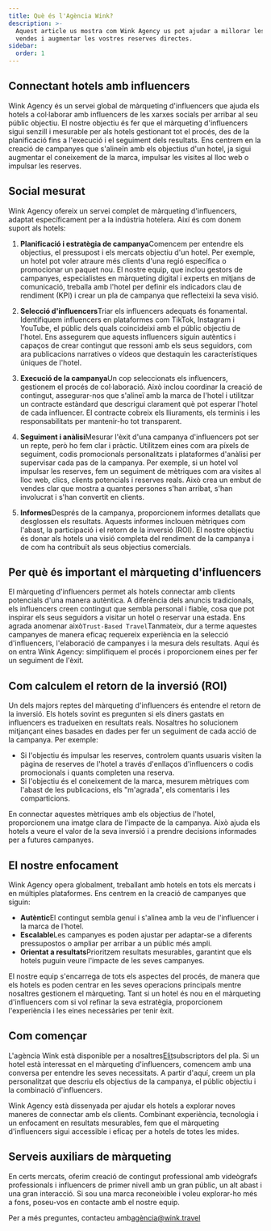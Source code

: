 ```yaml
---
title: Què és l'Agència Wink?
description: >-
  Aquest article us mostra com Wink Agency us pot ajudar a millorar les vostres
  vendes i augmentar les vostres reserves directes.
sidebar:
  order: 1
---
```


## Connectant hotels amb influencers

Wink Agency és un servei global de màrqueting d'influencers que ajuda els hotels a col·laborar amb influencers de les xarxes socials per arribar al seu públic objectiu. El nostre objectiu és fer que el màrqueting d'influencers sigui senzill i mesurable per als hotels gestionant tot el procés, des de la planificació fins a l'execució i el seguiment dels resultats. Ens centrem en la creació de campanyes que s'alineïn amb els objectius d'un hotel, ja sigui augmentar el coneixement de la marca, impulsar les visites al lloc web o impulsar les reserves.

## Social mesurat

Wink Agency ofereix un servei complet de màrqueting d'influencers, adaptat específicament per a la indústria hotelera. Així és com donem suport als hotels:

1. **Planificació i estratègia de campanya**Comencem per entendre els objectius, el pressupost i els mercats objectiu d'un hotel. Per exemple, un hotel pot voler atraure més clients d'una regió específica o promocionar un paquet nou. El nostre equip, que inclou gestors de campanyes, especialistes en màrqueting digital i experts en mitjans de comunicació, treballa amb l'hotel per definir els indicadors clau de rendiment (KPI) i crear un pla de campanya que reflecteixi la seva visió.

2. **Selecció d'influencers**Triar els influencers adequats és fonamental. Identifiquem influencers en plataformes com TikTok, Instagram i YouTube, el públic dels quals coincideixi amb el públic objectiu de l'hotel. Ens assegurem que aquests influencers siguin autèntics i capaços de crear contingut que ressoni amb els seus seguidors, com ara publicacions narratives o vídeos que destaquin les característiques úniques de l'hotel.

3. **Execució de la campanya**Un cop seleccionats els influencers, gestionem el procés de col·laboració. Això inclou coordinar la creació de contingut, assegurar-nos que s'alineï amb la marca de l'hotel i utilitzar un contracte estàndard que descrigui clarament què pot esperar l'hotel de cada influencer. El contracte cobreix els lliuraments, els terminis i les responsabilitats per mantenir-ho tot transparent.

4. **Seguiment i anàlisi**Mesurar l'èxit d'una campanya d'influencers pot ser un repte, però ho fem clar i pràctic. Utilitzem eines com ara píxels de seguiment, codis promocionals personalitzats i plataformes d'anàlisi per supervisar cada pas de la campanya. Per exemple, si un hotel vol impulsar les reserves, fem un seguiment de mètriques com ara visites al lloc web, clics, clients potencials i reserves reals. Això crea un embut de vendes clar que mostra a quantes persones s'han arribat, s'han involucrat i s'han convertit en clients.

5. **Informes**Després de la campanya, proporcionem informes detallats que desglossen els resultats. Aquests informes inclouen mètriques com l'abast, la participació i el retorn de la inversió (ROI). El nostre objectiu és donar als hotels una visió completa del rendiment de la campanya i de com ha contribuït als seus objectius comercials.

## Per què és important el màrqueting d'influencers

El màrqueting d'influencers permet als hotels connectar amb clients potencials d'una manera autèntica. A diferència dels anuncis tradicionals, els influencers creen contingut que sembla personal i fiable, cosa que pot inspirar els seus seguidors a visitar un hotel o reservar una estada. Ens agrada anomenar això`Trust-Based Travel`Tanmateix, dur a terme aquestes campanyes de manera eficaç requereix experiència en la selecció d'influencers, l'elaboració de campanyes i la mesura dels resultats. Aquí és on entra Wink Agency: simplifiquem el procés i proporcionem eines per fer un seguiment de l'èxit.

## Com calculem el retorn de la inversió (ROI)

Un dels majors reptes del màrqueting d'influencers és entendre el retorn de la inversió. Els hotels sovint es pregunten si els diners gastats en influencers es tradueixen en resultats reals. Nosaltres ho solucionem mitjançant eines basades en dades per fer un seguiment de cada acció de la campanya. Per exemple:

* Si l'objectiu és impulsar les reserves, controlem quants usuaris visiten la pàgina de reserves de l'hotel a través d'enllaços d'influencers o codis promocionals i quants completen una reserva.
* Si l'objectiu és el coneixement de la marca, mesurem mètriques com l'abast de les publicacions, els "m'agrada", els comentaris i les comparticions.

En connectar aquestes mètriques amb els objectius de l'hotel, proporcionem una imatge clara de l'impacte de la campanya. Això ajuda els hotels a veure el valor de la seva inversió i a prendre decisions informades per a futures campanyes.

## El nostre enfocament

Wink Agency opera globalment, treballant amb hotels en tots els mercats i en múltiples plataformes. Ens centrem en la creació de campanyes que siguin:

* **Autèntic**El contingut sembla genuí i s'alinea amb la veu de l'influencer i la marca de l'hotel.
* **Escalable**Les campanyes es poden ajustar per adaptar-se a diferents pressupostos o ampliar per arribar a un públic més ampli.
* **Orientat a resultats**Prioritzem resultats mesurables, garantint que els hotels puguin veure l'impacte de les seves campanyes.

El nostre equip s'encarrega de tots els aspectes del procés, de manera que els hotels es poden centrar en les seves operacions principals mentre nosaltres gestionem el màrqueting. Tant si un hotel és nou en el màrqueting d'influencers com si vol refinar la seva estratègia, proporcionem l'experiència i les eines necessàries per tenir èxit.

## Com començar

L'agència Wink està disponible per a nosaltres[Elit](/managed-social/what-is-managed-social/#subscription-tiers)subscriptors del pla.
Si un hotel està interessat en el màrqueting d'influencers, comencem amb una conversa per entendre les seves necessitats.
A partir d'aquí, creem un pla personalitzat que descriu els objectius de la campanya, el públic objectiu i la combinació d'influencers.

Wink Agency està dissenyada per ajudar els hotels a explorar noves maneres de connectar amb els clients. Combinant experiència, tecnologia i un enfocament en resultats mesurables, fem que el màrqueting d'influencers sigui accessible i eficaç per a hotels de totes les mides.

## Serveis auxiliars de màrqueting

En certs mercats, oferim creació de contingut professional amb videògrafs professionals i influencers de primer nivell amb un gran públic, un alt abast i una gran interacció. Si sou una marca reconeixible i voleu explorar-ho més a fons, poseu-vos en contacte amb el nostre equip.

Per a més preguntes, contacteu amb[agència@wink.travel](mailto://agency@wink.travel)

